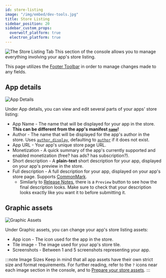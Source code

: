 ```yaml
---
id: store-listing
image: "/img/embed/dev-tools.jpg"
title: Store Listing
sidebar_position: 20
sidebar_custom_props:
  overwolf_platform: true
  electron_platform: true
---
```


![The Store Listing Tab](/assets/tools/developers-console/all-applications/store-listing/index.jpg)
This section of the console allows you to manage everything involving your app's store listing.

This page utilizes the [Footer Toolbar](/tools/developers-console#the-footer-toolbar) in order to manage changes made to any fields.

## App details

![App Details](/assets/tools/developers-console/all-applications/store-listing/app-details.jpg)

Under App details, you can view and edit several parts of your apps' store listing:
- App Name - The name that will be displayed for your app in the store. **This can be different from the app's manifest [`name`](/api/manifest#meta-name)!**
- Author - The name that will be displayed for the app's author in the store. Uses [`author_display`](/api/manifest#meta-author-display), defaulting to [`author`](/api/manifest#meta-author) if it does not exist.
- App URL - Your app's unique store page URL.
- Monetization - A quick summary of the app's currently supported and enabled monetization (free? has ads? has subscription?).
- Short description - A **plain-text** short description for your app, displayed on your app's preview in the store.
- Full description - A full description for your app, displayed on your app's store page. Supports [CommonMark](https://commonmark.org/).
  - Similarly to [Release Notes](release-management#edit-release-notes), there is a `Preview` button to see how the final description looks.
  Make sure to check that your description looks exactly like you want it to before submitting it.


## Graphic assets

![Graphic Assets](/assets/tools/developers-console/all-applications/store-listing/graphic-assets.jpg)

Under Graphic assets, you can change your app's store listing assets:
- App icon - The icon used for the app in the store.
- Tile image - The image used for your app's store tile.
- Screenshots - Between 1 and 5 screenshots representing your app.

:::note Image Sizes
Keep in mind that all app assets have their own strict size and format requirements. For further reading, refer to the
`?` icons near each image section in the console, and to [Prepare your store assets](/start/submit-your-app#prepare-your-store-assets).
:::